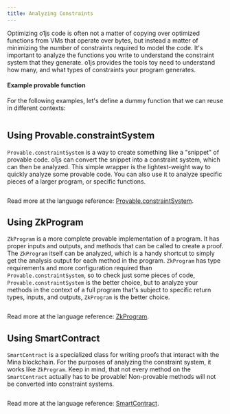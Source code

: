 ```yaml
---
title: Analyzing Constraints
---
```



Optimizing o1js code is often not a matter of copying over optimized functions from VMs that operate over bytes, but instead 
a matter of minimizing the number of constraints required to model the code.  It's important to analyze the functions you write
to understand the constraint system that they generate.  o1js provides the tools toy need to understand how many, and what
types of constraints your program generates.

#### Example provable function

For the following examples, let's define a dummy function that we can reuse in different contexts:

```ts file=../../snippets/constraint-system/constraint-system.ts start=start_example_provable_function end=end_example_provable_function
```

## Using Provable.constraintSystem

`Provable.constraintSystem` is a way to create something like a "snippet" of provable code.  o1js can convert the snippet into a
constraint system, which can then be analyzed.  This simple wrapper is the lightest-weight way to quickly analyze some provable
code.  You can also use it to analyze specific pieces of a larger program, or specific functions.

```ts file=../../snippets/constraint-system/constraint-system.ts start=start_constraint_system_example end=end_constraint_system_example
```

Read more at the language reference: [Provable.constraintSystem](/api-reference/variables/Provable.md#constraintsystem).

## Using ZkProgram

`ZkProgram` is a more complete provable implementation of a program.  It has proper inputs and outputs, and methods that can be called to
create a proof.  The `ZkProgram` itself can be analyzed, which is a handy shortcut to simply get the analysis output for each method in
the program.  `ZkProgram` has type requirements and more configuration required than `Provable.constraintSystem`, so to check just some
pieces of code, `Provable.constraintSystem` is the better choice, but to analyze your methods in the context of a full program that's subject
to specific return types, inputs, and outputs, `ZkProgram` is the better choice.

```ts file=../../snippets/constraint-system/constraint-system.ts start=start_zk_program_example end=end_zk_program_example
```

Read more at the language reference: [ZkProgram](/api-reference/functions/ZkProgram.md).

## Using SmartContract

`SmartContract` is a specialized class for writing proofs that interact with the Mina blockchain.  For the purposes of analyzing the
constraint system, it works like `ZkProgram`.  Keep in mind, that not every method on the `SmartContract` actually has to be
provable!  Non-provable methods will not be converted into constraint systems.

```ts file=../../snippets/constraint-system/constraint-system.ts start=start_smart_contract_example end=end_smart_contract_example
```
Read more at the language reference: [SmartContract](/api-reference/classes/SmartContract.md#analyzemethods).
